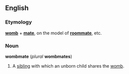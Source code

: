 ==English==
===Etymology===
'''[[womb]]''' + '''[[mate]]''', on the model of '''[[roommate]]''', etc.

===Noun===
'''wombmate''' (''plural'' '''wombmates''')

#A [[sibling]] with which an unborn child shares the [[womb]].
<!-- Original definition:
A general term, used to refer to the fellow member(s) of twins, triplets, etc. E.g. "Kristy is Karen's wombmate." (Frequency: ~600 Google hits for this word -- singular or plural -- as of March 2005.)
-->